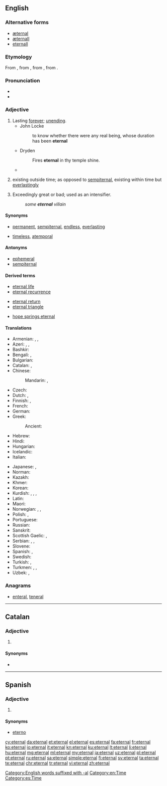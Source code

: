 ==English==

===Alternative forms===
* [[æternal]] {{qualifier|chiefly archaic}}
* [[æternall]] {{qualifier|obsolete}}
* [[eternall]] {{qualifier|obsolete}}

===Etymology===
From {{etyl|fro|en}} {{term|eternal|lang=fro}}, from {{etyl|LL.|en}} {{term|aeternalis|lang=la}}, from {{etyl|la|en}} {{term|aeternus||eternal|lang=la}}, from {{term|aevum||age|lang=la}}.

===Pronunciation===
* {{audio|en-us-eternal.ogg|Audio (US)|lang=en}}
* {{rhymes|ɜː(r)nəl|lang=en}}

===Adjective===
{{en-adj|-}}

# Lasting [[forever]]; [[unending]].
#* John Locke
#*: to know whether there were any real being, whose duration has been '''eternal'''
#* Dryden
#*: Fires '''eternal''' in thy temple shine.
#* {{quote-news
|year=2012
|date=May 27
|author=Nathan Rabin
|title=TV: Review: THE SIMPSONS (CLASSIC): “New Kid On The Block” (season 4, episode 8; originally aired 11/12/1992)
|work=The Onion AV Club
|url=http://www.avclub.com/articles/new-kid-on-the-block,75341/
|page=
|passage=In a bid to understand the '''eternal''' mystery that is woman, Bart goes to the least qualified possible source for advice and counsel: his father, who remarkably seems to have made it to his mid-30s without quite figuring out much of anything. }}
# {{context|philosophy|lang=en}} existing outside time; as opposed to [[sempiternal]], existing within time but [[everlastingly]]
# {{context|dated|lang=en}} Exceedingly great or bad; used as an intensifier.
#: ''some '''eternal''' villain''

====Synonyms====
* {{sense|lasting forever; unending}} [[permanent]], [[sempiternal]], [[endless]], [[everlasting]]
* {{sense|existing outside time}} [[timeless]], [[atemporal]]

====Antonyms====
* [[ephemeral]]
* [[sempiternal]]

====Derived terms====
{{rel-top3|Terms derived from ''eternal''}}
* [[eternal life]]
* [[eternal recurrence]]
{{rel-mid3}}
* [[eternal return]]
* [[eternal triangle]]
{{rel-mid3}}
* [[hope springs eternal]]
{{rel-bottom}}

====Translations====
{{trans-top|lasting forever}}
* Armenian: {{t|hy|հավերժական|tr=haveržakan|sc=Armn}}, {{t|hy|անմեռ|sc=Armn}}, {{t|hy|անմեռական|sc=Armn}}
* Azeri: {{t|az|daim}}, {{t|az|ömürlük}}, {{t|az|əbədi}}
* Bashkir: {{t|ba|мәңге}}
* Bengali: {{t|bn|অনন্ত|sc=Beng}}, {{t|bn|অমর|sc=Beng}}
* Bulgarian: {{t+|bg|вечен|sc=Cyrl}}
* Catalan: {{t|ca|etern}}, {{t|ca|eternal}}
* Chinese:
*: Mandarin: {{t+|cmn|永遠|sc=Hani}}, {{t+|cmn|永远|tr=yǒngyuǎn|sc=Hani}}
* Czech: {{t+|cs|věčný|m}}
* Dutch: {{t+|nl|eeuwig}}, {{t+|nl|eindeloos}}
* Finnish: {{t+|fi|ikuinen}}, {{t+|fi|päättymätön}}
* French: {{t+|fr|éternel}}
* German: {{t+|de|ewig}}
* Greek: {{t+|el|αιώνιος|tr=aionios|sc=Grek}}
*: Ancient: {{t|grc|αἰώνιος|sc=polytonic|tr=aionios}}
* Hebrew: {{t+|he|נצח|m|tr=natzkhi|alt=נצחי|sc=Hebr}}
* Hindi: {{t|hi|सनातन|m|tr=sanaatan|sc=Deva}}
* Hungarian: {{t+|hu|örök}}
* Icelandic: {{t+|is|eilífur}}
* Italian: {{t+|it|eterno}}
{{trans-mid}}
* Japanese: {{t+|ja|永遠|alt=永遠の|tr=えいえんの, eien-no}}, {{t+|ja|永久|alt=永久の|tr=えいきゅうの, eikyū-no}}
* Norman: {{t|nrf|êtèrnel}}
* Kazakh: {{t|kk|мәңгі|sc=Cyrl}}
* Khmer: {{t|km|គ្មានទីបំផុត|tr=kmien tii bɑmpʰot|sc=Khmr}}
* Korean: {{t+|ko|영원히|tr=yeong-weon-hi|sc=Kore}}
* Kurdish: {{t+|ku|ebedî}}, {{t+|ku|herherî}}, {{t+|ku|hetahetayî}}, {{t+|ku|bêdawî}}
* Latin: {{t+|la|aeternus}}
* Maori: {{t|mi|mutungakore}}
* Norwegian: {{t+|no|evig}}, {{t|no|endeløs}}, {{t|no|evinnelig}}
* Polish: {{t+|pl|wieczny|m}}, {{t|pl|wieczysty|m}}
* Portuguese: {{t+|pt|eterno}}
* Russian: {{t+|ru|вечный|tr=véčnyj}}
* Sanskrit: {{t|sa|सनातन}}
* Scottish Gaelic: {{t|gd|maireannach}}, {{t|gd|sìorraidh}}
* Serbian: {{t|sh|večan}}, {{t|sh|vekotrajan}}, {{t|sh|vekovečan}}
* Slovene: {{t+|sl|večen}}
* Spanish: {{t+|es|eterno}}, {{t+|es|eternal}}
* Swedish: {{t+|sv|evig}}
* Turkish: {{t+|tr|sonsuz}}, {{t+|tr|ebedî}}
* Turkmen: {{t|tk|ömürlik}}, {{t+|tk|baky}}, {{t|tk|ebedi}}
* Uzbek: {{t+|uz|abadiy}}, {{t+|uz|mangu}}
{{trans-bottom}}

===Anagrams===
* [[enteral#English|enteral]], [[teneral#English|teneral]]

[[Category:English words suffixed with -al]]
[[Category:en:Time]]

----

==Catalan==

===Adjective===
{{ca-adj|mf}}

# {{l|en|eternal}}

====Synonyms====
* {{l|ca|etern}}

----

==Spanish==

===Adjective===
{{es-adj|pl=eternales}}

# {{l|en|eternal}}

====Synonyms====
* [[eterno]]

[[Category:es:Time]]

[[cy:eternal]]
[[da:eternal]]
[[et:eternal]]
[[el:eternal]]
[[es:eternal]]
[[fa:eternal]]
[[fr:eternal]]
[[ko:eternal]]
[[io:eternal]]
[[it:eternal]]
[[kn:eternal]]
[[ku:eternal]]
[[lt:eternal]]
[[li:eternal]]
[[hu:eternal]]
[[mg:eternal]]
[[ml:eternal]]
[[my:eternal]]
[[ja:eternal]]
[[uz:eternal]]
[[pl:eternal]]
[[pt:eternal]]
[[ru:eternal]]
[[sa:eternal]]
[[simple:eternal]]
[[fi:eternal]]
[[sv:eternal]]
[[ta:eternal]]
[[te:eternal]]
[[chr:eternal]]
[[tr:eternal]]
[[vi:eternal]]
[[zh:eternal]]
